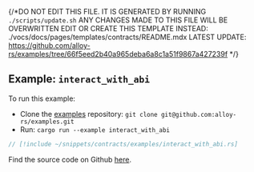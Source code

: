 {/*DO NOT EDIT THIS FILE. IT IS GENERATED BY RUNNING `./scripts/update.sh`
ANY CHANGES MADE TO THIS FILE WILL BE OVERWRITTEN
EDIT OR CREATE THIS TEMPLATE INSTEAD: ./vocs/docs/pages/templates/contracts/README.mdx
LATEST UPDATE: https://github.com/alloy-rs/examples/tree/66f5eed2b40a965deba6a8c1a51f9867a427239f
*/}

## Example: `interact_with_abi`

To run this example:

- Clone the [examples](https://github.com/alloy-rs/examples) repository: `git clone git@github.com:alloy-rs/examples.git`
- Run: `cargo run --example interact_with_abi`

```rust
// [!include ~/snippets/contracts/examples/interact_with_abi.rs]
```

Find the source code on Github [here](https://github.com/alloy-rs/examples/tree/66f5eed2b40a965deba6a8c1a51f9867a427239f/examples/contracts/examples/interact_with_abi.rs).
